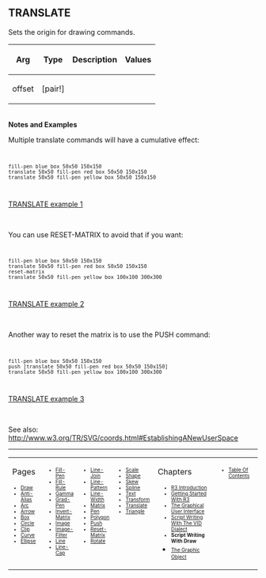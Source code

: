 == TRANSLATE== 

Sets the origin for drawing commands.

{| cellspacing="1" cellpadding="4" border="0" style="background: black; color: black"
! bgcolor="silver" | Arg 
! bgcolor="silver" | Type 
! bgcolor="silver" | Description
! bgcolor="silver" | Values
|- 
| bgcolor="white" | offset
| bgcolor="white" | [pair!]
| bgcolor="white" | 
| bgcolor="white" | 
|}
<br>'''Notes and Examples'''
<p>Multiple translate commands will have a cumulative effect:</p>
<code><pre>
fill-pen blue box 50x50 150x150
translate 50x50 fill-pen red box 50x50 150x150
translate 50x50 fill-pen yellow box 50x50 150x150
</pre></code>
[[images/TRANSLATE-1.png|TRANSLATE example 1]]

<br>
<p>You can use RESET-MATRIX to avoid that if you want:</p>
<code><pre>
fill-pen blue box 50x50 150x150
translate 50x50 fill-pen red box 50x50 150x150
reset-matrix
translate 50x50 fill-pen yellow box 100x100 300x300
</pre></code>
[[images/TRANSLATE-2.png|TRANSLATE example 2]]

<br>
<p>Another way to reset the matrix is to use the PUSH command:</p>
<code><pre>
fill-pen blue box 50x50 150x150
push [translate 50x50 fill-pen red box 50x50 150x150]
translate 50x50 fill-pen yellow box 100x100 300x300
</pre></code>
[[images/TRANSLATE-3.png|TRANSLATE example 3]]

<br>
<p>See also: http://www.w3.org/TR/SVG/coords.html#EstablishingANewUserSpace</p>


----
<TABLE WIDTH=100%><TR><TD ALIGN=LEFT VALIGN=TOP WIDTH=14%>
Pages
<font size=1>
*[[Draw]]
*[[Anti-Alias]]
*[[Arc]]
*[[Arrow]]
*[[Box]]
*[[Circle]]
*[[Clip]]
*[[Curve]]
*[[Ellipse]]
</font></TD>


<TD ALIGN=LEFT VALIGN=TOP WIDTH=14%>



<font size=1>
*[[Fill-Pen]]
*[[Fill-Rule]]
*[[Gamma]]
*[[Grad-Pen]]
*[[Invert-Matrix]]
*[[Image]]
*[[Image-Filter]]
*[[Line]]
*[[Line-Cap]]

</font></TD>

<TD ALIGN=LEFT VALIGN=TOP WIDTH=14%>



<font size=1>
*[[Line-Join]]
*[[Line-Pattern]]
*[[Line-Width]]
*[[Matrix]]
*[[Pen]]
*[[Polygon]]
*[[Push]]
*[[Reset-Matrix]]
*[[Rotate]]
</font></TD>


<TD ALIGN=LEFT VALIGN=TOP WIDTH=14%>



<font size=1>
*[[Scale]]
*[[Shape]]
*[[Skew]]
*[[Spline]]
*[[Text]]
*[[Transform]]
*[[Translate]]
*[[Triangle]]
</font></TD>

<TD ALIGN=LEFT VALIGN=TOP width=25%>
Chapters
<font size=1>
*[[R3 Introduction]]
*[[Getting Started With R3]]
*[[The Graphical User Interface]]
*[[Script Writing With The Visual Interface Dialect|Script Writing With The VID Dialect]]
*'''Script Writing With Draw'''
*[[The Graphic Object]]</font></TD>

<TD ALIGN=LEFT VALIGN=TOP >
<font size=1>
*[[Table Of Contents]]
</font></TD>
</TR></TABLE>